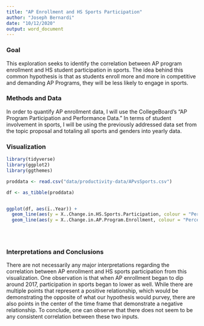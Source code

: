 ```yaml
---
title: "AP Enrollment and HS Sports Participation"
author: "Joseph Bernardi"
date: "10/12/2020"
output: word_document
---
```


### Goal

This exploration seeks to identify the correlation between AP program enrollment and HS student participation in sports. The idea behind this common hypothesis is that as students enroll more and more in competitive and demanding AP Programs, they will be less likely to engage in sports.

### Methods and Data

In order to quantify AP enrollment data, I will use the CollegeBoard's "AP Program Participation and Performance Data." In terms of student involvement in sports, I will be using the previously addressed data set from the topic proposal and totaling all sports and genders into yearly data.

### Visualization

```r

library(tidyverse)
library(ggplot2)
library(ggthemes)

proddata <- read.csv("data/productivity-data/APvsSports.csv")

df <- as_tibble(proddata)


ggplot(df, aes(ï..Year)) + 
  geom_line(aes(y = X..Change.in.HS.Sports.Participation, colour = "Percent Change in HS Sports Participation")) + 
  geom_line(aes(y = X..Change.in.AP.Program.Enrollment, colour = "Percent Change in AP Program Enrollment")) + labs(y="Percent Change", x="Year", title = "AP Program Enrollment and HS Sports Participation") + theme_economist()


  
```


### Interpretations and Conclusions

There are not necessarily any major interpretations regarding the correlation between AP enrollment and HS sports participation from this visualization. One observation is that when AP enrollment began to dip around 2017, participation in sports began to lower as well. While there are multiple points that represent a positive relationship, which would be demonstrating the opposite of what our hypothesis would purvey, there are also points in the center of the time frame that demonstrate a negative relationship. To conclude, one can observe that there does not seem to be any consistent correlation between these two inputs.